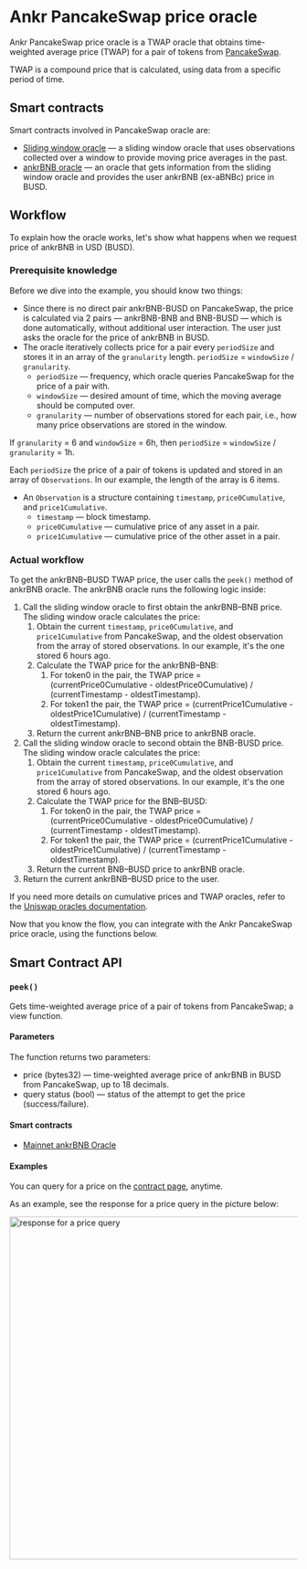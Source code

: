 # Ankr PancakeSwap price oracle
Ankr PancakeSwap price oracle is a TWAP oracle that obtains time-weighted average price (TWAP) for a pair of tokens from [PancakeSwap](https://pancakeswap.finance/). 

TWAP is a compound price that is calculated, using data from a specific period of time.

## Smart contracts
Smart contracts involved in PancakeSwap oracle are: 
* [Sliding window oracle](https://bscscan.com/address/0x20861695b71cde434948bba25655704ced64c14f) — a sliding window oracle that uses observations collected over a window to provide moving price averages in the past.
* [ankrBNB oracle](https://bscscan.com/address/0xB1aD00B8BB49FB3534120b43f1FEACeAf584AE06) — an oracle that gets information from the sliding window oracle and provides the user ankrBNB (ex-aBNBc) price in BUSD.

## Workflow
To explain how the oracle works, let's show what happens when we request price of ankrBNB in USD (BUSD).

### Prerequisite knowledge
Before we dive into the example, you should know two things:
* Since there is no direct pair ankrBNB-BUSD on PancakeSwap, the price is calculated via 2 pairs — ankrBNB-BNB and BNB-BUSD — which is done automatically, without additional user interaction. The user just asks the oracle for the price of ankrBNB in BUSD.
* The oracle iteratively collects price for a pair every `periodSize` and stores it in an array of the `granularity` length. 
`periodSize` = `windowSize` / `granularity`.
   * `periodSize` — frequency, which oracle queries PancakeSwap for the price of a pair with.
   * `windowSize` — desired amount of time, which the moving average should be computed over.
   * `granularity` — number of observations stored for each pair, i.e., how many price observations are stored in the window.

If `granularity` = 6 and `windowSize` = 6h, then `periodSize` = `windowSize` / `granularity` = 1h.

Each `periodSize` the price of a pair of tokens is updated and stored in an array of `Observations`. In our example, the length of the array is 6 items.
* An `Observation` is a structure containing `timestamp`, `price0Cumulative`, and `price1Cumulative`. 
  * `timestamp` — block timestamp.
  * `price0Cumulative` — cumulative price of any asset in a pair.
  * `price1Cumulative` — cumulative price of the other asset in a pair.

### Actual workflow
To get the ankrBNB–BUSD TWAP price, the user calls the `peek()` method of ankrBNB oracle. The ankrBNB oracle runs the following logic inside:
1. Call the sliding window oracle to first obtain the ankrBNB–BNB price. The sliding window oracle calculates the price:
   1. Obtain the current `timestamp`, `price0Cumulative`, and `price1Cumulative` from PancakeSwap, and the oldest observation from the array of stored observations. In our example, it's the one stored 6 hours ago. 
   2. Calculate the TWAP price for the ankrBNB–BNB:
      1. For token0 in the pair, the TWAP price = (currentPrice0Cumulative - oldestPrice0Cumulative) / (currentTimestamp - oldestTimestamp).
      2. For token1 the pair, the TWAP price = (currentPrice1Cumulative - oldestPrice1Cumulative) / (currentTimestamp - oldestTimestamp).
   3. Return the current ankrBNB–BNB price to ankrBNB oracle.
2. Call the sliding window oracle to second obtain the BNB-BUSD price. The sliding window oracle calculates the price:
   1. Obtain the current `timestamp`, `price0Cumulative`, and `price1Cumulative` from PancakeSwap, and the oldest observation from the array of stored observations. In our example, it's the one stored 6 hours ago. 
   2. Calculate the TWAP price for the BNB–BUSD:
      1. For token0 in the pair, the TWAP price = (currentPrice0Cumulative - oldestPrice0Cumulative) / (currentTimestamp - oldestTimestamp).
      2. For token1 the pair, the TWAP price = (currentPrice1Cumulative - oldestPrice1Cumulative) / (currentTimestamp - oldestTimestamp).
   3. Return the current BNB–BUSD price to ankrBNB oracle.
3. Return the current ankrBNB–BUSD price to the user.

If you need more details on cumulative prices and TWAP oracles, refer to the [Uniswap oracles documentation](https://docs.uniswap.org/protocol/V2/concepts/core-concepts/oracles).

Now that you know the flow, you can integrate with the Ankr PancakeSwap price oracle, using the functions below.

## Smart Contract API
### `peek()`
Gets time-weighted average price of a pair of tokens from PancakeSwap; a view function.

#### Parameters
The function returns two parameters:

* price (bytes32) — time-weighted average price of ankrBNB in BUSD from PancakeSwap, up to 18 decimals.
* query status (bool) — status of the attempt to get the price (success/failure).

#### Smart contracts
* [Mainnet ankrBNB Oracle](https://bscscan.com/address/0xB1aD00B8BB49FB3534120b43f1FEACeAf584AE06#readProxyContract)

#### Examples

You can query for a price on the [contract page](https://bscscan.com/address/0xB1aD00B8BB49FB3534120b43f1FEACeAf584AE06#readProxyContract), anytime.

As an example, see the response for a price query in the picture below:

<img src="/docs/staking/oracles/pancakeswap-oracle-peek-query.png" alt="response for a price query" class="responsive-pic" width="600" />

